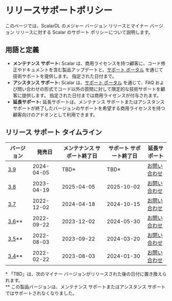 # リリースサポートポリシー


<TranslationBanner />

このページでは、ScalarDL のメジャー バージョン リリースとマイナー バージョン リリースに対する Scalar のサポート ポリシーについて説明します。

## 用語と定義

- **メンテナンス サポート:** Scalar は、商用ライセンスを持つ顧客に、コード修正やドキュメントを含む製品アップデートと、[サポート ポータル](https://support.scalar-labs.com/) を通じて技術サポートを提供します。 指定された日付まで。
- **アシスタンス サポート:** Scalar は、[サポート ポータル](https://support.scalar-labs.com/) を通じて、FAQ および問い合わせの形式でコード以外の質問に対して限定的な技術サポートを顧客に提供します。 指定された日付までは商用ライセンスが付与されます。
- **延長サポート:** 延長サポートは、メンテナンス サポートまたはアシスタンス サポートが終了したバージョンのサポートを希望する商用ライセンスを持つ顧客向けのアドオンとして利用できます。

## リリース サポート タイムライン

<table>
  <thead>
    <tr>
      <th>バージョン</th>
      <th>発売日</th>
      <th>メンテナンス サポート終了日</th>
      <th>サポート サポート終了日</th>
      <th>延長サポート</th>
    </tr>
  </thead>
  <tbody>
    <tr>
      <td><a href="https://scalardl.scalar-labs.com/ja-jp/docs/latest/releases/release-notes#v390">3.9</a></td>
      <td>2024-04-05</td>
      <td>TBD*</td>
      <td>TBD*</td>
      <td><a href="https://www.scalar-labs.com/ja/contact">お問い合わせ</a></td>
    </tr>
    <tr>
      <td><a href="https://scalardl.scalar-labs.com/ja-jp/docs/3.8/releases/release-notes#v380">3.8</a></td>
      <td>2023-04-19</td>
      <td>2025-04-05</td>
      <td>2025-10-02</td>
      <td><a href="https://www.scalar-labs.com/ja/contact">お問い合わせ</a></td>
    </tr>
    <tr>
      <td><a href="https://scalardl.scalar-labs.com/ja-jp/docs/3.7/releases/release-notes#v370">3.7</a></td>
      <td>2022-12-02</td>
      <td>2024-04-18</td>
      <td>2024-10-15</td>
      <td><a href="https://www.scalar-labs.com/ja/contact">お問い合わせ</a></td>
    </tr>
    <tr>
      <td class="version-out-of-support"><a href="https://scalardl.scalar-labs.com/ja-jp/docs/3.6/releases/release-notes#v360">3.6</a>**</td>
      <td class="version-out-of-support">2022-09-22</td>
      <td class="version-out-of-support">2023-12-02</td>
      <td class="version-out-of-support">2024-05-30</td>
      <td class="version-out-of-support"><a href="https://www.scalar-labs.com/ja/contact">お問い合わせ</a></td>
    </tr>
    <tr>
      <td class="version-out-of-support"><a href="https://scalardl.scalar-labs.com/ja-jp/docs/3.5/releases/release-notes#v350">3.5</a>**</td>
      <td class="version-out-of-support">2022-08-03</td>
      <td class="version-out-of-support">2023-09-22</td>
      <td class="version-out-of-support">2024-03-20</td>
      <td class="version-out-of-support"><a href="https://www.scalar-labs.com/ja/contact">お問い合わせ</a></td>
    </tr>
    <tr>
      <td class="version-out-of-support"><a href="https://scalardl.scalar-labs.com/ja-jp/docs/3.4/releases/release-notes#v340">3.4</a>**</td>
      <td class="version-out-of-support">2022-02-22</td>
      <td class="version-out-of-support">2023-08-03</td>
      <td class="version-out-of-support">2024-01-30</td>
      <td class="version-out-of-support"><a href="https://www.scalar-labs.com/ja/contact">お問い合わせ</a></td>
    </tr>
  </tbody>
</table>

\* 「TBD」は、次のマイナー バージョンがリリースされた後の日付に置き換えられます。<br/>
\*\* この製品バージョンは、メンテナンス サポートまたはアシスタンス サポートではサポートされなくなりました。
